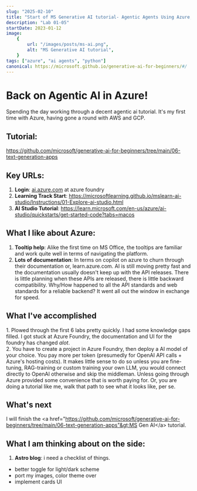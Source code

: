 ```yaml
---
slug: "2025-02-10"
title: "Start of MS Generative AI tutorial- Agentic Agents Using Azure, Lab 01 - 05"
description: "Lab 01-05"
startDate: 2023-01-12
image:
    {
        url: "/images/posts/ms-ai.png",
        alt: "MS Generative AI tutorial",
    }
tags: ["azure", "ai agents", "python"]
canonical: https://microsoft.github.io/generative-ai-for-beginners/#/
---
```

# Back on Agentic AI in Azure!
Spending the day working through a decent agentic ai tutorial.  It's my first time with Azure, having gone a round with AWS and GCP.

## Tutorial:
https://github.com/microsoft/generative-ai-for-beginners/tree/main/06-text-generation-apps


## Key URLs:
1. **Login**: [ai.azure.com](http://ai.azure.com) at azure foundry
2. **Learning Track Start**: https://microsoftlearning.github.io/mslearn-ai-studio/Instructions/01-Explore-ai-studio.html
3. **AI Studio Tutorial**: https://learn.microsoft.com/en-us/azure/ai-studio/quickstarts/get-started-code?tabs=macos


## What I like about Azure:
1. **Tooltip help**: Alike the first time on MS Office, the tooltips are familiar and work quite well in terms of navigating the platform.
2. **Lots of documentation**: In terms on copilot on azure to churn through their documentation or, learn.azure.com.  AI is still moving pretty fast and the documentation usually doesn't keep up with the API releases.  There is little planning when these APIs are released, there is little backward compatibility.  Why/How happened to all the API standards and web standards for a reliable backend?  It went all out the window in exchange for speed.


## What I've accomplished
1\. Plowed through the first 6 labs pretty quickly.  I had some knowledge gaps filled.  I got stuck at Azure Foundry, the documentation and UI for the foundry has changed *alot*.  
2\. You have to create a project in Azure Foundry, then deploy a AI model of your choice.  You pay more per token (presumedly for OpenAI API calls + Azure's hosting costs).  It makes little sense to do so unless you are fine-tuning, RAG-training or custom training your own LLM, you would connect directly to OpenAI otherwise and skip the middleman.  Unless going through Azure provided some convenience that is worth paying for.  Or, you are doing a tutorial like me, walk that path to see what it looks like, per se.


## What's next
I will finish the &lt;a href="https://github.com/microsoft/generative-ai-for-beginners/tree/main/06-text-generation-apps"&gt;MS Gen AI&lt;/a&gt; tutorial.


## What I am thinking about on the side:
1. **Astro blog**: i need a checklist of things. 
- better toggle for light/dark scheme
- port my images, color theme over
- implement cards UI

